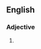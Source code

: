 {{also|hardshell}}

==English==

===Adjective===
{{en-adj|head=[[hard]]-[[shell]]}}

# {{alt form|en|hardshell}}